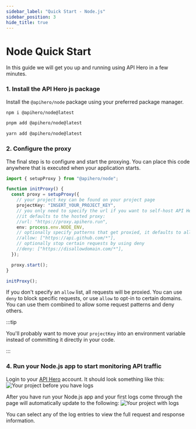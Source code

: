 ```yaml
---
sidebar_label: "Quick Start - Node.js"
sidebar_position: 3
hide_title: true
---
```



# Node Quick Start

In this guide we will get you up and running using API Hero in a few minutes.

### 1. Install the API Hero js package

Install the `@apihero/node` package using your preferred package manager.

<Tabs groupId="install-package">
  <TabItem value="npm" label="npm">

```sh
npm i @apihero/node@latest
```

  </TabItem>

  <TabItem value="pnpm" label="pnpm">

```sh
pnpm add @apihero/node@latest
```

  </TabItem>

  <TabItem value="yarn" label="yarn">

```zsh
yarn add @apihero/node@latest
```

  </TabItem>

</Tabs>

### 2. Configure the proxy

The final step is to configure and start the proxying. You can place this code anywhere that is executed when your application starts.

```ts
import { setupProxy } from "@apihero/node";

function initProxy() {
  const proxy = setupProxy({
    // your project key can be found on your project page
    projectKey: "INSERT_YOUR_PROJECT_KEY",
    // you only need to specify the url if you want to self-host API Hero
    //it defaults to the hosted proxy:
    //url: "https://proxy.apihero.run",
    env: process.env.NODE_ENV,
    // optionally specify patterns that get proxied, it defaults to all
    //allow: ["https://api.github.com/*"],
    // optionally stop certain requests by using deny
    //deny: ["https://disallowdomain.com/*"],
  });

  proxy.start();
}

initProxy();
```

If you don't specify an `allow` list, all requests will be proxied. You can use `deny` to block specific requests, or use `allow` to opt-in to certain domains. You can use them combined to allow some request patterns and deny others.

:::tip

You'll probably want to move your `projectKey` into an environment variable instead of committing it directly in your code.

:::

### 4. Run your Node.js app to start monitoring API traffic

Login to your [API Hero](https://app.apihero.run) account. It should look something like this:
![Your project before you have logs](/img/onboarding-no-logs.png)

After you have run your Node.js app and your first logs come through the page will automatically update to the following:
![Your project with logs](/img/onboarding-has-logs.png)

You can select any of the log entries to view the full request and response information.
